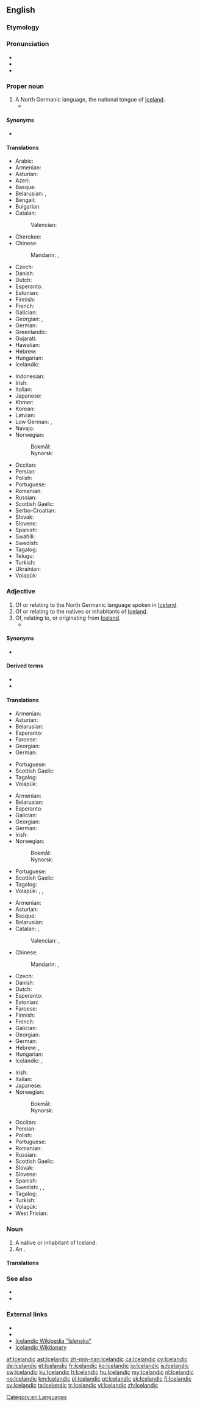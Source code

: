 ==English==
{{interwiktionary|code=is}}
{{wikipedia|Icelandic language}}

===Etymology===
{{affix|en|Iceland|-ic}}

===Pronunciation===
* {{IPA|/aɪsˈlændɪk/|lang=en}}
* {{audio|en-us-Icelandic.ogg|Audio (US)|lang=en}}
* {{rhymes|ændɪk|lang=en}}

===Proper noun===
{{en-proper noun}}

# A North Germanic language, the national tongue of [[Iceland]].
#* {{quote-text|year=2007|author={{w|Douglas Hofstadter}}|title={{w|I Am a Strange Loop}}|passage=''Although it's hard for us to imagine, they see the pixels in a raw, uninterpreted fashion, and thus to them a TV screen is as drained of long-ago-and-far-away meaning as is, to you or me, a pile of fall leaves, a Jackson Pollock painting, or a newspaper article in Malagasy (my apologies to you if you speak Malagasy; in that case, please replace it by '''Icelandic''' — and don't tell me that you speak that language, too!).''}}

====Synonyms====
* {{l|en|Icelandish}}

====Translations====
{{trans-top|language}}
* Arabic: {{t|ar|أَيْسْلَنْدِيّ}}
* Armenian: {{t+|hy|իսլանդերեն}}
* Asturian: {{t+|ast|islandés|m}}
* Azeri: {{t|az|islandca}}
* Basque: {{t+|eu|islandiera}}
* Belarusian: {{t|be|ісла́ндская мо́ва|sc=Cyrl}}, {{t|be|ісла́ндская|sc=Cyrl}}
* Bengali: {{t|bn|আইসল্যান্ডিক|tr=ā'isalyānḍika|sc=Beng}}
* Bulgarian: {{t|bg|исландски|tr=islandski|sc=Cyrl}}
* Catalan: {{t+|ca|islandès|m}}
*: Valencian: {{t+|ca|islandés|m}}
* Cherokee: {{t|chr|ᎢᏍᎳᏅᏗ|tr=islanvdi}}
* Chinese:
*: Mandarin: {{t+|cmn|冰島語|sc=Hani}}, {{t+|cmn|冰岛语|tr=Bīngdǎoyǔ|sc=Hani}}
* Czech: {{t+|cs|islandština|f}}
* Danish: {{t+|da|islandsk}}
* Dutch: {{t+|nl|IJslands|n}}
* Esperanto: {{t|eo|islanda|alt=la islanda}}
* Estonian: {{t|et|islandi keel}}
* Finnish: {{t+|fi|islanti}}
* French: {{t+|fr|islandais|m}}
* Galician: {{t+|gl|islandés|m}}
* Georgian: {{t|ka|ისლანდიური}}, {{t|ka|ისლანდიური ენა}}
* German: {{t+|de|Isländisch|n}}
* Greenlandic: {{t+|kl|Islandimiusut}}
* Gujarati: {{t|gu|આઇસલેન્ડિક|f|tr=ā'isalēnḍika|sc=Gujr}}
* Hawaiian: {{t|haw|ʻōlelo}} {{t|haw|ʻĀina Hau}}
* Hebrew: {{t|he|איסלנדית|f}}
* Hungarian: {{t+|hu|izlandi}}
* Icelandic: {{t+|is|íslenska|f}}
{{trans-mid}}
* Indonesian: {{t+|id|bahasa Islandia}}
* Irish: {{t|ga|Íoslainnis|f}}
* Italian: {{t+|it|islandese|m}}
* Japanese: {{t+|ja|アイスランド語|tr=[[あいすらんどご]], [[Aisurandogo]]|sc=Jpan}}
* Khmer: {{t|km|ភាសាអាយឡែន|tr=pʰiesaa aaylaen|sc=Khmr}}
* Korean: {{t|ko|아이슬란드의|sc=Kore}}
* Latvian: {{t|lv|islandiešu}}
* Low German: {{t+|nds|Ieslandsch|n}}, {{t+|nds|Ieslannsch|n}}
* Navajo: {{t|nv|Tin Dineʼé bizaad}}
* Norwegian:
*: Bokmål: {{t+|nb|islandsk|m}}
*: Nynorsk: {{t+|nn|islandsk|m}}
* Occitan: {{t+|oc|islandés|m}}
* Persian: {{t+|fa|ایسلندی|tr=islandi|sc=fa-Arab}}
* Polish: {{t+|pl|islandzki}}
* Portuguese: {{t+|pt|islandês|m}}
* Romanian: {{t+|ro|islandez}}
* Russian: {{t+|ru|исла́ндский}}
* Scottish Gaelic: {{t|gd|Tìlis|f}}
* Serbo-Croatian: {{t+|sh|islandski}}
* Slovak: {{t+|sk|islandčina|f}}
* Slovene: {{t+|sl|islándščina|f}}
* Spanish: {{t+|es|islandés}}
* Swahili: {{t|sw|Kiaisilandi}}
* Swedish: {{t+|sv|isländska|c}}
* Tagalog: {{t|tl|Islandes}}
* Telugu: {{t|te|ఐస్లాండిక్|tr=aislāṇḍik|sc=Telu}}
* Turkish: {{t+|tr|İzlandaca}}
* Ukrainian: {{t+|uk|ісландський|tr=islandsʹkyy̆|sc=Cyrl}}
* Volapük: {{t+|vo|Lisladeänapük}}
{{trans-bottom}}

===Adjective===
{{en-adj}}

# Of or relating to the North Germanic language spoken in [[Iceland]].
# Of or relating to the natives or inhabitants of [[Iceland]].
# Of, relating to, or originating from [[Iceland]].
#* {{quote-journal
|date=November 5, 2011
|author=Phil Dawkes
|title=QPR 2 - 3 Man City
|work=BBC Sport
|url=http://news.bbc.co.uk/sport2/hi/football/15503963.stm
|page=
|passage=Despite of the absence of Shaun Derry and Adel Taarabt because of illness and injury respectively, the home side began superbly. Helguson twice threatened early on with shots from the right-hand corner of the box before Anton Ferdinand spurned a great chance at the back post following the '''Icelandic''' striker's header back across goal.}}

====Synonyms====
* {{l|en|Icelandish}}

====Derived terms====
* {{l|en|Icelandic horse}}
* {{l|en|Icelandicness}}

====Translations====
{{trans-top|of or relating to the Icelandic language}}
* Armenian: {{t+|hy|իսլանդերեն}}
* Asturian: {{t+|ast|islandés}}
* Belarusian: {{t|be|ісла́ндскі|m|sc=Cyrl}}
* Esperanto: {{t|eo|islanda}}
* Faroese: {{t+|fo|íslendskt|n}}
* Georgian: {{t|ka|ისლანდიური}}
* German: {{t+|de|isländisch}}
{{trans-mid}}
* Portuguese: {{t+|pt|islandês|m}}
* Scottish Gaelic: {{t|gd|Tìleach}}
* Tagalog: {{t|tl|Islandes}}
* Volapük: {{t|vo|Lisladeänapükik}}
{{trans-bottom}}

{{trans-top|of or relating to the natives or inhabitants of Iceland}}
* Armenian: {{t+|hy|իսլանդական}}
* Belarusian: {{t|be|ісла́ндскі|m|sc=Cyrl}}
* Esperanto: {{t|eo|islandana}}
* Galician: {{t+|gl|islandés|m}}
* Georgian: {{t|ka|ისლანდიური}}
* German: {{t+|de|isländisch}}
* Irish: {{t|ga|Íoslannach}}
* Norwegian:
*: Bokmål: {{t+|nb|islandsk}}
*: Nynorsk: {{t+|nn|islandsk}}
{{trans-mid}}
* Portuguese: {{t+|pt|islandês|m}}
* Scottish Gaelic: {{t|gd|Tìleach}}
* Tagalog: {{t|tl|Islandes}}
* Volapük: {{qualifier|♂♀}} {{t|vo|Lisladeänanik}}, {{qualifier|♂}} {{t|vo|hi-Lisladeänanik}}, {{qualifier|♀}} {{t|vo|ji-Lisladeänanik}}
{{trans-bottom}}

{{trans-top|of or relating to Iceland}}
* Armenian: {{t+|hy|իսլանդական}}
* Asturian: {{t+|ast|islandés}}
* Basque: {{t|eu|islandiar}}
* Belarusian: {{t|be|ісла́ндскі|m|sc=Cyrl}}
* Catalan: {{t+|ca|islandès|m}}, {{t+|ca|islandesa|f}}
*: Valencian: {{t+|ca|islandés|m}}, {{t+|ca|islandesa|f}}
* Chinese:
*: Mandarin: {{t+|cmn|冰島|alt=冰島的|sc=Hani}}, {{t+|cmn|冰岛|alt=冰岛的|tr=Bīngdǎo de|sc=Hani}}
* Czech: {{t+|cs|islandský|m}}
* Danish: {{t+|da|islandsk}}
* Dutch: {{t+|nl|IJslands}}
* Esperanto: {{t|eo|islanda}}
* Estonian: {{t|et|islandi}}
* Faroese: {{t|fo|íslendskur}}
* Finnish: {{t+|fi|islantilainen}}
* French: {{t+|fr|islandais}}
* Galician: {{t+|gl|islandés}}
* Georgian: {{t|ka|ისლანდიური}}
* German: {{t+|de|isländisch}}
* Hebrew: {{t|he|איסלנדית|f}}, {{t|he|איסלנדי|m}}
* Hungarian: {{t+|hu|izlandi}}
* Icelandic: {{t+|is|íslenskur}}, {{t|is|frónskur}}
{{trans-mid}}
* Irish: {{t|ga|Íoslannach}}
* Italian: {{t+|it|islandese}}
* Japanese: {{t+|ja|アイスランド|tr=Aisurando no|alt=アイスランドの|sc=Jpan}}
* Norwegian:
*: Bokmål: {{t+|nb|islandsk}}
*: Nynorsk: {{t+|nn|islandsk}}
* Occitan: {{t+|oc|islandés}}
* Persian: {{t+|fa|ایسلندی|tr=islandi}}
* Polish: {{t+|pl|islandzki}}
* Portuguese: {{t+|pt|islandês}}
* Romanian: {{t+|ro|islandez}}
* Russian: {{t+|ru|исла́ндский}}
* Scottish Gaelic: {{t|gd|Tìleach}}
* Slovak: {{t+|sk|islandský}}
* Slovene: {{t+|sl|islándski}}
* Spanish: {{t+|es|islandés}}
* Swedish: {{t+|sv|isländsk}}, {{t+|sv|isländskt|n}}, {{t+|sv|isländska|p}}
* Tagalog: {{t|tl|Islandes}}
* Turkish: {{t+|tr|İzlanda}}
* Volapük: {{t+|vo|Lisladeänik}}
* West Frisian: {{t+|fy|Yslânsk}}
{{trans-bottom}}

===Noun===
{{en-noun}}

# A native or inhabitant of Iceland.
# An {{l|en|Icelandic horse}}.

====Translations====
{{trans-see|{{l|en|Icelander}}}}
{{trans-see|{{l|en|Icelandic horse}}}}

===See also===
* {{langcat|is}}
* {{langlist}}

===External links===
* {{websters-online}}
* {{ISO 639|link=Ethnologue|1code=is|code=isl}}
* [http://is.wikipedia.org/wiki/%C3%8Dslenska Icelandic Wikipedia "Íslenska"]
* [http://is.wiktionary.org Icelandic Wiktionary]

[[Category:en:Languages]]

[[af:Icelandic]]
[[ast:Icelandic]]
[[zh-min-nan:Icelandic]]
[[ca:Icelandic]]
[[cy:Icelandic]]
[[de:Icelandic]]
[[et:Icelandic]]
[[fr:Icelandic]]
[[ko:Icelandic]]
[[io:Icelandic]]
[[is:Icelandic]]
[[sw:Icelandic]]
[[ku:Icelandic]]
[[lt:Icelandic]]
[[hu:Icelandic]]
[[my:Icelandic]]
[[nl:Icelandic]]
[[no:Icelandic]]
[[km:Icelandic]]
[[pl:Icelandic]]
[[pt:Icelandic]]
[[sk:Icelandic]]
[[fi:Icelandic]]
[[sv:Icelandic]]
[[ta:Icelandic]]
[[tr:Icelandic]]
[[vi:Icelandic]]
[[zh:Icelandic]]